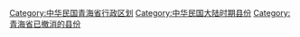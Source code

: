 [[Category:中华民国青海省行政区划|Category:中华民国青海省行政区划]]
[[Category:中华民国大陆时期县份|Category:中华民国大陆时期县份]]
[[Category:青海省已撤消的县份|Category:青海省已撤消的县份]]
